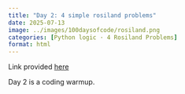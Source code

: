 ```yaml
---
title: "Day 2: 4 simple rosiland problems"
date: 2025-07-13
image: ../images/100daysofcode/rosiland.png
categories: [Python logic · 4 Rosiland Problems]
format: html
---
```

Link provided [here](https://github.com/ZackBioData/100days-of-coding/tree/main/Day%202%20-%204%20rosiland%20problems) 

Day 2 is a coding warmup.

